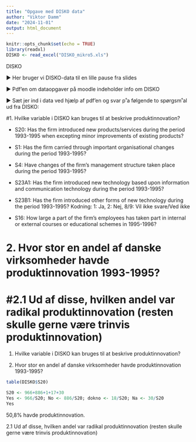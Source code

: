 ```yaml
---
title: "Opgave med DISKO data"
author: "Viktor Damm"
date: "2024-11-01"
output: html_document
---
```


```r
knitr::opts_chunk$set(echo = TRUE)
library(readxl)
DISKO <- read_excel("DISKO_mikro5.xls")
```

DISKO

▶ Her bruger vi DISKO-data til en lille pause fra slides

▶ Pdf’en om dataopgaver på moodle indeholder info om
DISKO

▶ Sæt jer ind i data ved hjælp af pdf’en og svar p˚a
følgende to spørgsm˚al ud fra DISKO:

#1. Hvilke variable i DISKO kan bruges til at beskrive produktinnovation?

- S20: Has the firm introduced new products/services
during the period 1993-1995 when excepting minor
improvements of existing products?

- S1: Has the firm carried through important
organisational changes during the period 1993-1995?
- S4: Have changes of the firm’s management structure
taken place during the period 1993-1995?
- S23A1: Has the firm introduced new technology based
upon information and communication technology during
the period 1993-1995?
- S23B1: Has the firm introduced other forms of new
technology during the period 1993-1995?
Kodning: 1: Ja, 2: Nej, 8/9: Vil ikke svare/Ved ikke

- S16: How large a part of the firm’s employees has taken
part in internal or external courses or educational
schemes in 1995-1996?

# 2. Hvor stor en andel af danske virksomheder havde produktinnovation 1993-1995?

#2.1 Ud af disse, hvilken andel var radikal produktinnovation (resten skulle gerne være trinvis produktinnovation)
=======
1. Hvilke variable i DISKO kan bruges til at beskrive
produktinnovation?



2. Hvor stor en andel af danske virksomheder havde
produktinnovation 1993-1995?

```r
table(DISKO$S20)
```
```r
S20 <- 966+886+1+17+30
Yes <- 966/S20; No <- 886/S20; dokno <- 18/S20; Na <- 30/S20
Yes
```
50,8% havde produktinnovation.

2.1 Ud af disse, hvilken andel var radikal produktinnovation
(resten skulle gerne være trinvis produktinnovation)


